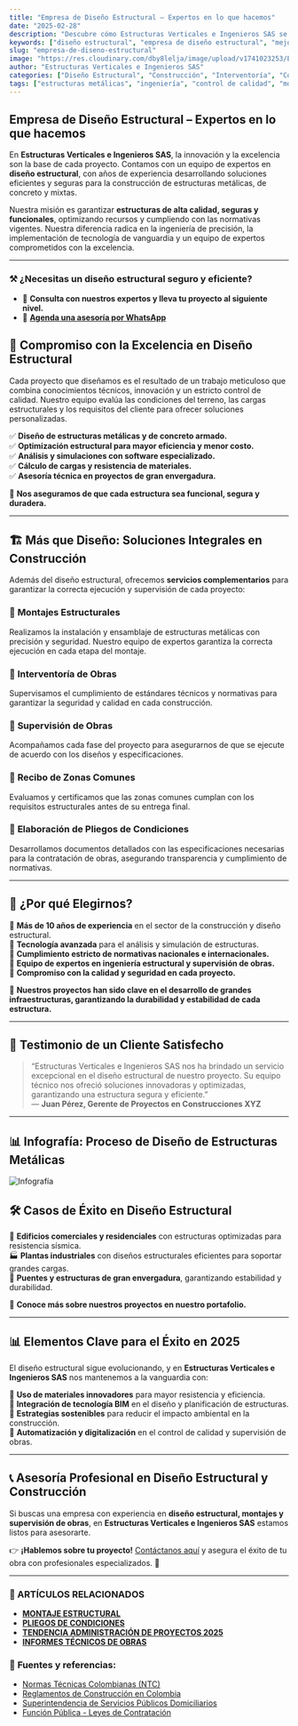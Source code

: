 ```yaml
---
title: "Empresa de Diseño Estructural – Expertos en lo que hacemos"
date: "2025-02-28"
description: "Descubre cómo Estructuras Verticales e Ingenieros SAS se ha consolidado como líder en diseño estructural, garantizando calidad, seguridad e innovación en cada proyecto."
keywords: ["diseño estructural", "empresa de diseño estructural", "mejor empresa de diseño estructural", "estructuras metálicas", "montajes estructurales", "supervisión de obras", "interventoría de obras", "ingeniería estructural", "pliegos de condiciones"]
slug: "empresa-de-diseno-estructural"
image: "https://res.cloudinary.com/dby8lelja/image/upload/v1741023253/Estructuras%20Verticales%20e%20Ingenieros%20SAS/Imagenes%20Blog/Dise%C3%B1o_Estructural_ode4kt.webp"
author: "Estructuras Verticales e Ingenieros SAS"
categories: ["Diseño Estructural", "Construcción", "Interventoría", "Consultoría de Obras"]
tags: ["estructuras metálicas", "ingeniería", "control de calidad", "montajes estructurales", "supervisión de obras", "interventoría técnica", "pliegos de condiciones"]
---
```


## **Empresa de Diseño Estructural – Expertos en lo que hacemos**

En **Estructuras Verticales e Ingenieros SAS**, la innovación y la excelencia son la base de cada proyecto. Contamos con un equipo de expertos en **diseño estructural**, con años de experiencia desarrollando soluciones eficientes y seguras para la construcción de estructuras metálicas, de concreto y mixtas.

Nuestra misión es garantizar **estructuras de alta calidad, seguras y funcionales**, optimizando recursos y cumpliendo con las normativas vigentes. Nuestra diferencia radica en la ingeniería de precisión, la implementación de tecnología de vanguardia y un equipo de expertos comprometidos con la excelencia.

---

### ⚒️ ¿Necesitas un diseño estructural seguro y eficiente?  
- 🔹 **Consulta con nuestros expertos y lleva tu proyecto al siguiente nivel.** 
- 📆 [**Agenda una asesoría por WhatsApp**](https://wa.me/573132581599?text=Hola%2C%20quiero%20una%20asesoría%20sobre%20diseño%20estructural)  



## 🚀 **Compromiso con la Excelencia en Diseño Estructural**

Cada proyecto que diseñamos es el resultado de un trabajo meticuloso que combina conocimientos técnicos, innovación y un estricto control de calidad. Nuestro equipo evalúa las condiciones del terreno, las cargas estructurales y los requisitos del cliente para ofrecer soluciones personalizadas.

✅ **Diseño de estructuras metálicas y de concreto armado.**  
✅ **Optimización estructural para mayor eficiencia y menor costo.**  
✅ **Análisis y simulaciones con software especializado.**  
✅ **Cálculo de cargas y resistencia de materiales.**  
✅ **Asesoría técnica en proyectos de gran envergadura.**  

📌 **Nos aseguramos de que cada estructura sea funcional, segura y duradera.**

---

## 🏗 **Más que Diseño: Soluciones Integrales en Construcción**

Además del diseño estructural, ofrecemos **servicios complementarios** para garantizar la correcta ejecución y supervisión de cada proyecto:

### 🔹 **Montajes Estructurales**  
Realizamos la instalación y ensamblaje de estructuras metálicas con precisión y seguridad. Nuestro equipo de expertos garantiza la correcta ejecución en cada etapa del montaje.

### 🔹 **Interventoría de Obras**  
Supervisamos el cumplimiento de estándares técnicos y normativas para garantizar la seguridad y calidad en cada construcción.

### 🔹 **Supervisión de Obras**  
Acompañamos cada fase del proyecto para asegurarnos de que se ejecute de acuerdo con los diseños y especificaciones.

### 🔹 **Recibo de Zonas Comunes**  
Evaluamos y certificamos que las zonas comunes cumplan con los requisitos estructurales antes de su entrega final.

### 🔹 **Elaboración de Pliegos de Condiciones**  
Desarrollamos documentos detallados con las especificaciones necesarias para la contratación de obras, asegurando transparencia y cumplimiento de normativas.

---

## 🎯 **¿Por qué Elegirnos?**  

🔹 **Más de 10 años de experiencia** en el sector de la construcción y diseño estructural.  
🔹 **Tecnología avanzada** para el análisis y simulación de estructuras.  
🔹 **Cumplimiento estricto de normativas nacionales e internacionales.**  
🔹 **Equipo de expertos en ingeniería estructural y supervisión de obras.**  
🔹 **Compromiso con la calidad y seguridad en cada proyecto.**  

📌 **Nuestros proyectos han sido clave en el desarrollo de grandes infraestructuras, garantizando la durabilidad y estabilidad de cada estructura.**  

---

## 💬 **Testimonio de un Cliente Satisfecho**

> “Estructuras Verticales e Ingenieros SAS nos ha brindado un servicio excepcional en el diseño estructural de nuestro proyecto. Su equipo técnico nos ofreció soluciones innovadoras y optimizadas, garantizando una estructura segura y eficiente.”  
> — **Juan Pérez, Gerente de Proyectos en Construcciones XYZ**

---

## 📊 Infografía: Proceso de Diseño de Estructuras Metálicas

![Infografía](https://res.cloudinary.com/dby8lelja/image/upload/v1741023422/Estructuras%20Verticales%20e%20Ingenieros%20SAS/Imagenes%20Blog/dise%C3%B1o_estructural_infografia_tt3ekn.webp)


## 🛠 **Casos de Éxito en Diseño Estructural**

🚧 **Edificios comerciales y residenciales** con estructuras optimizadas para resistencia sísmica.  
🏭 **Plantas industriales** con diseños estructurales eficientes para soportar grandes cargas.  
🌉 **Puentes y estructuras de gran envergadura**, garantizando estabilidad y durabilidad.  

📌 **Conoce más sobre nuestros proyectos en nuestro portafolio.**

---

## 📊 **Elementos Clave para el Éxito en 2025**

El diseño estructural sigue evolucionando, y en **Estructuras Verticales e Ingenieros SAS** nos mantenemos a la vanguardia con:

🔹 **Uso de materiales innovadores** para mayor resistencia y eficiencia.  
🔹 **Integración de tecnología BIM** en el diseño y planificación de estructuras.  
🔹 **Estrategias sostenibles** para reducir el impacto ambiental en la construcción.  
🔹 **Automatización y digitalización** en el control de calidad y supervisión de obras.  

---

## 📞 **Asesoría Profesional en Diseño Estructural y Construcción**

Si buscas una empresa con experiencia en **diseño estructural, montajes y supervisión de obras**, en **Estructuras Verticales e Ingenieros SAS** estamos listos para asesorarte.  

👉 **¡Hablemos sobre tu proyecto!** [Contáctanos aquí](https://www.estructurasverticales.com/) y asegura el éxito de tu obra con profesionales especializados. 🚀  


---

### 📌 ARTÍCULOS RELACIONADOS  

- **[MONTAJE ESTRUCTURAL](https://www.estructurasverticales.com/blog/montaje-estructural-construccion)**  
- **[PLIEGOS DE CONDICIONES](https://www.estructurasverticales.com/blog/elaboracion-pliegos-condiciones)**  
- **[TENDENCIA ADMINISTRACIÓN DE PROYECTOS 2025](https://www.estructurasverticales.com/blog/administracion-proyectos-construccion)**  
- **[INFORMES TÉCNICOS DE OBRAS](https://www.estructurasverticales.com/blog/informes-tecnicos-obras)**  



### 🔗 **Fuentes y referencias:**  

- [Normas Técnicas Colombianas (NTC)](https://www.icontec.org/)  
- [Reglamentos de Construcción en Colombia](https://www.minvivienda.gov.co/)  
- [Superintendencia de Servicios Públicos Domiciliarios](https://www.superservicios.gov.co/)  
- [Función Pública - Leyes de Contratación](https://www.funcionpublica.gov.co/)  
